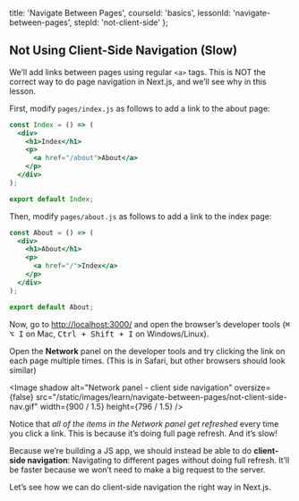 
  title: 'Navigate Between Pages',
  courseId: 'basics',
  lessonId: 'navigate-between-pages',
  stepId: 'not-client-side'
};

## Not Using Client-Side Navigation (Slow)

We’ll add links between pages using regular `<a>` tags. This is NOT the correct way to do page navigation in Next.js, and we’ll see why in this lesson.

First, modify `pages/index.js` as follows to add a link to the about page:

```jsx
const Index = () => (
  <div>
    <h1>Index</h1>
    <p>
      <a href="/about">About</a>
    </p>
  </div>
);

export default Index;
```

Then, modify `pages/about.js` as follows to add a link to the index page:

```jsx
const About = () => (
  <div>
    <h1>About</h1>
    <p>
      <a href="/">Index</a>
    </p>
  </div>
);

export default About;
```

Now, go to [http://localhost:3000/](http://localhost:3000/) and open the browser’s developer tools (<kbd>⌘ ⌥ I</kbd> on Mac, <kbd>Ctrl + Shift + I</kbd> on Windows/Linux).

Open the **Network** panel on the developer tools and try clicking the link on each page multiple times. (This is in Safari, but other browsers should look similar)

<Image
  shadow
  alt="Network panel - client side navigation"
  oversize={false}
  src="/static/images/learn/navigate-between-pages/not-client-side-nav.gif"
  width={900 / 1.5}
  height={796 / 1.5}
/>

Notice that _all of the items in the Network panel get refreshed_ every time you click a link. This is because it’s doing full page refresh. And it’s slow!

Because we’re building a JS app, we should instead be able to do **client-side navigation**: Navigating to different pages without doing full refresh. It’ll be faster because we won’t need to make a big request to the server.

Let’s see how we can do client-side navigation the right way in Next.js.

